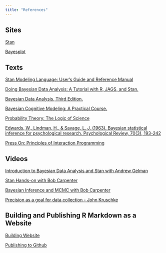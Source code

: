 ```yaml
---
title: "References"
---
```


## Sites
[Stan](http://mc-stan.org)

[Bayesplot](http://mc-stan.org/bayesplot/index.html)

## Texts
[Stan Modeling Language: User’s Guide and Reference Manual](https://github.com/stan-dev/stan/releases/download/v2.17.0/stan-reference-2.17.0.pdf)

[Doing Bayesian Data Analysis: A Tutorial with R, JAGS, and Stan.](https://www.amazon.com/Doing-Bayesian-Data-Analysis-Second/dp/0124058884/ref=pd_sim_14_1?_encoding=UTF8&psc=1&refRID=3A4K3RC9C6EPMN7035CF)

[Bayesian Data Analysis, Third Edition.](https://www.amazon.com/Bayesian-Analysis-Chapman-Statistical-Science/dp/1439840954/ref=pd_cp_14_2?_encoding=UTF8&psc=1&refRID=A5RBDSDVG3CCNTEC9TXG)

[Bayesian Cognitive Modeling: A Practical Course.](https://www.amazon.com/Bayesian-Cognitive-Modeling-Practical-Course/dp/1107603579/ref=sr_1_1?ie=UTF8&qid=1512841826&sr=8-1&keywords=wagenmakers)

[Probability Theory: The Logic of Science](https://www.amazon.com/Probability-Theory-Science-T-Jaynes/dp/0521592712/ref=sr_1_1?s=books&ie=UTF8&qid=1512841927&sr=1-1&keywords=jaynes+probability+theory)

[Edwards, W., Lindman, H., & Savage, L. J. (1963). Bayesian statistical inference for psychological research. Psychological Review, 70(3), 193-242](http://psycnet.apa.org/record/1964-00040-001)

[Press On: Principles of Interaction Programming](https://www.amazon.com/Press-Principles-Interaction-Programming-MIT/dp/0262201704/ref=sr_1_1?s=books&ie=UTF8&qid=1512842916&sr=1-1&keywords=thimbleby)

## Videos

[Introduction to Bayesian Data Analysis and Stan with Andrew Gelman](https://www.youtube.com/watch?v=T1gYvX5c2sM)

[Stan Hands-on with Bob Carpenter](https://www.youtube.com/watch?v=6NXRCtWQNMg)

[Bayesian Inference and MCMC with Bob Carpenter](https://www.youtube.com/watch?v=qQFF4tPgeWI)

[Precision as a goal for data collection - John Kruschke](https://www.youtube.com/watch?v=lh5btlAvrLs&list=PL_mlm7M63Y7j641Y7QJG3TfSxeZMGOsQ4)

## Building and Publishing R Markdown as a Website

[Building Website](http://rmarkdown.rstudio.com/rmarkdown_websites.html#overview)

[Publishing to Github](https://help.github.com/articles/configuring-a-publishing-source-for-github-pages/#publishing-your-github-pages-site-from-a-docs-folder-on-your-master-branch)